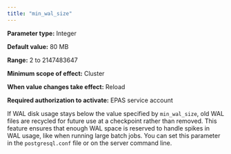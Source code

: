 ```yaml
---
title: "min_wal_size"
---
```


<div id="min_wal_size" class="registered_link"></div>

**Parameter type:** Integer

**Default value:** 80 MB

**Range:** 2 to 2147483647

**Minimum scope of effect:** Cluster

**When value changes take effect:** Reload

**Required authorization to activate:** EPAS service account

If WAL disk usage stays below the value specified by `min_wal_size`, old WAL files are recycled for future use at a checkpoint rather than removed. This feature ensures that enough WAL space is reserved to handle spikes in WAL usage, like when running large batch jobs. You can set this parameter in the `postgresql.conf` file or on the server command line.
